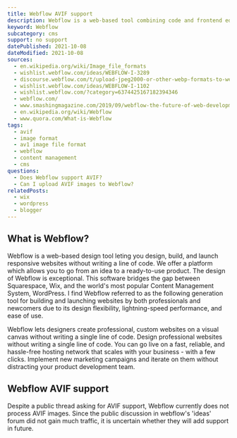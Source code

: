 ```yaml
---
title: Webflow AVIF support
description: Webflow is a web-based tool combining code and frontend editing. Learn how to use AVIF images.
keyword: Webflow
subcategory: cms
support: no support
datePublished: 2021-10-08
dateModified: 2021-10-08
sources:
  - en.wikipedia.org/wiki/Image_file_formats
  - wishlist.webflow.com/ideas/WEBFLOW-I-3289
  - discourse.webflow.com/t/upload-jpeg2000-or-other-webp-formats-to-webflow/95669
  - wishlist.webflow.com/ideas/WEBFLOW-I-1102
  - wishlist.webflow.com/?category=6374425167182394346
  - webflow.com/
  - www.smashingmagazine.com/2019/09/webflow-the-future-of-web-development/
  - en.wikipedia.org/wiki/Webflow
  - www.quora.com/What-is-Webflow
tags:
  - avif
  - image format
  - av1 image file format
  - webflow
  - content management
  - cms
questions:
  - Does Webflow support AVIF?
  - Can I upload AVIF images to Webflow?
relatedPosts:
  - wix
  - wordpress
  - blogger
---
```


## What is Webflow?

Webflow is a web-based design tool leting you design, build, and launch responsive websites without writing a line of code. We offer a platform which allows you to go from an idea to a ready-to-use product. The design of Webflow is exceptional. This software bridges the gap between Squarespace, Wix, and the world's most popular Content Management System, WordPress. I find Webflow referred to as the following generation tool for building and launching websites by both professionals and newcomers due to its design flexibility, lightning-speed performance, and ease of use.

Webflow lets designers create professional, custom websites on a visual canvas without writing a single line of code. Design professional websites without writing a single line of code. You can go live on a fast, reliable, and hassle-free hosting network that scales with your business - with a few clicks. Implement new marketing campaigns and iterate on them without distracting your product development team.

## Webflow AVIF support

Despite a public thread asking for AVIF support, Webflow currently does not process AVIF images. Since the public discussion in webflow's 'ideas' forum did not gain much traffic, it is uncertain whether they will add support in future.
